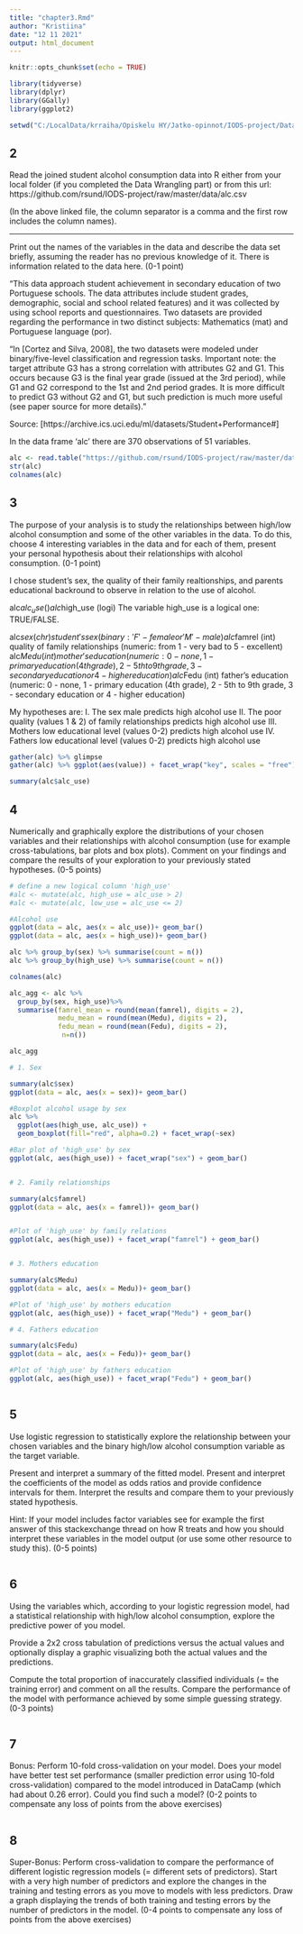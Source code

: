 ```yaml
---
title: "chapter3.Rmd"
author: "Kristiina"
date: "12 11 2021"
output: html_document
---
```


```r
knitr::opts_chunk$set(echo = TRUE)

library(tidyverse)
library(dplyr)
library(GGally)
library(ggplot2)

setwd("C:/LocalData/krraiha/Opiskelu HY/Jatko-opinnot/IODS-project/Data")

```

## 2

Read the joined student alcohol consumption data into R either from your local folder (if you completed the Data Wrangling part) or from this url: 
https://github.com/rsund/IODS-project/raw/master/data/alc.csv

(In the above linked file, the column separator is a comma and the first row includes the column names).

---

Print out the names of the variables in the data and describe the data set briefly, assuming the reader has no previous knowledge of it. There is information related to the data here. (0-1 point)

"This data approach student achievement in secondary education of two Portuguese schools. The data attributes include student grades, demographic, social and school related features) and it was collected by using school reports and questionnaires. Two datasets are provided regarding the performance in two distinct subjects: Mathematics (mat) and Portuguese language (por). 

"In [Cortez and Silva, 2008], the two datasets were modeled under binary/five-level classification and regression tasks. Important note: the target attribute G3 has a strong correlation with attributes G2 and G1. This occurs because G3 is the final year grade (issued at the 3rd period), while G1 and G2 correspond to the 1st and 2nd period grades. It is more difficult to predict G3 without G2 and G1, but such prediction is much more useful (see paper source for more details)." 

Source: [https://archive.ics.uci.edu/ml/datasets/Student+Performance#]

In the data frame 'alc' there are	370 observations of 51 variables.


```r
alc <- read.table("https://github.com/rsund/IODS-project/raw/master/data/alc.csv", sep = "," , header=TRUE)
str(alc)
colnames(alc)

```

## 3

The purpose of your analysis is to study the relationships between high/low alcohol consumption and some of the other variables in the data. To do this, choose 4 interesting variables in the data and for each of them, present your personal hypothesis about their relationships with alcohol consumption. (0-1 point)

I chose student's sex, the quality of their family realtionships, and parents educational backround to observe in relation to the use of alcohol. 

alc$alc_use ()
alc$high_use (logi) The variable high_use is a logical one: TRUE/FALSE. 

alc$sex (chr) student's sex (binary: 'F' - female or 'M' - male)
alc$famrel (int) quality of family relationships (numeric: from 1 - very bad to 5 - excellent)
alc$Medu (int) mother's education (numeric: 0 - none, 1 - primary education (4th grade), 2 - 5th to 9th grade, 3 - secondary education or 4 - higher education)
alc$Fedu (int)  father's education (numeric: 0 - none, 1 - primary education (4th grade), 2 - 5th to 9th grade, 3 - secondary education or 4 - higher education)

My hypotheses are: 
I. The sex male predicts high alcohol use
II. The poor quality (values 1 & 2) of family relationships predicts high alcohol use
III. Mothers low educational level (values 0-2) predicts high alcohol use
IV. Fathers low educational level (values 0-2) predicts high alcohol use

```r
gather(alc) %>% glimpse
gather(alc) %>% ggplot(aes(value)) + facet_wrap("key", scales = "free") + geom_bar()

summary(alc$alc_use)

```


## 4

Numerically and graphically explore the distributions of your chosen variables and their relationships with alcohol consumption (use for example cross-tabulations, bar plots and box plots). Comment on your findings and compare the results of your exploration to your previously stated hypotheses. (0-5 points)



```r
# define a new logical column 'high_use'
#alc <- mutate(alc, high_use = alc_use > 2)
#alc <- mutate(alc, low_use = alc_use <= 2)

#Alcohol use
ggplot(data = alc, aes(x = alc_use))+ geom_bar()
ggplot(data = alc, aes(x = high_use))+ geom_bar()

alc %>% group_by(sex) %>% summarise(count = n())
alc %>% group_by(high_use) %>% summarise(count = n())

colnames(alc)

alc_agg <- alc %>%
  group_by(sex, high_use)%>%
  summarise(famrel_mean = round(mean(famrel), digits = 2),
            medu_mean = round(mean(Medu), digits = 2),
            fedu_mean = round(mean(Fedu), digits = 2),
             n=n())

alc_agg

# 1. Sex

summary(alc$sex)
ggplot(data = alc, aes(x = sex))+ geom_bar()

#Boxplot alcohol usage by sex 
alc %>%
  ggplot(aes(high_use, alc_use)) + 
  geom_boxplot(fill="red", alpha=0.2) + facet_wrap(~sex)

#Bar plot of 'high_use' by sex
ggplot(alc, aes(high_use)) + facet_wrap("sex") + geom_bar()


# 2. Family relationships 

summary(alc$famrel)
ggplot(data = alc, aes(x = famrel))+ geom_bar()


#Plot of 'high_use' by family relations
ggplot(alc, aes(high_use)) + facet_wrap("famrel") + geom_bar()


# 3. Mothers education

summary(alc$Medu)
ggplot(data = alc, aes(x = Medu))+ geom_bar()

#Plot of 'high_use' by mothers education 
ggplot(alc, aes(high_use)) + facet_wrap("Medu") + geom_bar()

# 4. Fathers education

summary(alc$Fedu)
ggplot(data = alc, aes(x = Fedu))+ geom_bar()

#Plot of 'high_use' by fathers education 
ggplot(alc, aes(high_use)) + facet_wrap("Fedu") + geom_bar()



```


## 5

Use logistic regression to statistically explore the relationship between your chosen variables and the binary high/low alcohol consumption variable as the target variable. 

Present and interpret a summary of the fitted model. Present and interpret the coefficients of the model as odds ratios and provide confidence intervals for them. Interpret the results and compare them to your previously stated hypothesis. 

Hint: If your model includes factor variables see for example the first answer of this stackexchange thread on how R treats and how you should interpret these variables in the model output (or use some other resource to study this). (0-5 points)


```r



```


## 6

Using the variables which, according to your logistic regression model, had a statistical relationship with high/low alcohol consumption, explore the predictive power of you model. 

Provide a 2x2 cross tabulation of predictions versus the actual values and optionally display a graphic visualizing both the actual values and the predictions. 

Compute the total proportion of inaccurately classified individuals (= the training error) and comment on all the results. Compare the performance of the model with performance achieved by some simple guessing strategy. (0-3 points)

```r



```

## 7

Bonus: Perform 10-fold cross-validation on your model. Does your model have better test set performance (smaller prediction error using 10-fold cross-validation) compared to the model introduced in DataCamp (which had about 0.26 error). Could you find such a model? (0-2 points to compensate any loss of points from the above exercises)


```r


```

## 8

Super-Bonus: Perform cross-validation to compare the performance of different logistic regression models (= different sets of predictors). Start with a very high number of predictors and explore the changes in the training and testing errors as you move to models with less predictors. Draw a graph displaying the trends of both training and testing errors by the number of predictors in the model. (0-4 points to compensate any loss of points from the above exercises)


```r


```

